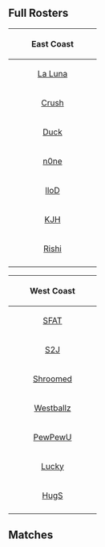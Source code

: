 {{DISPLAYTITLE:The Holiday Bash Smash Invitational: East Coast vs West Coast}}{{SetGame|melee}}
{{The Holiday Bash Smash Invitational Tabs|This=5}}

==Full Rosters==
{{box|start|padding=1em}}
{| class="wikitable"
! colspan="8" align="center"| East Coast
|-
|style="width:160px;"|{{flag/us}} {{head/marth}} [[La Luna]]
|-
|{{flag/us}} {{head/fox}} [[Crush]]
|-
|{{flag/us}} {{head/samus}} [[Duck]]
|-
|{{flag/ni}} {{head/cf}} [[n0ne]]
|-
|{{flag/us}} {{head/peach}} [[lloD]]
|-
|{{flag/us}} {{head/fox}} [[KJH]]
|-
|{{flag/us}} {{head/marth}} [[Rishi]]
|-
|}
{{box|break|padding=1em}}
{| class="wikitable"
! colspan="8" align="center"| West Coast
|-
|style="width:160px;"|{{flag/us}} {{head/fox}} [[SFAT]]
|-
|{{flag/us}} {{head/cf}} [[S2J]]
|-
|{{flag/us}} {{head/sheik}} {{head/marth}}  [[Shroomed]]
|-
|{{flag/us}} {{head/falco}} [[Westballz]]
|-
|{{flag/us}} {{head/marth}} [[PewPewU]]
|-
|{{flag/us}} {{head/fox}} [[Lucky]]
|-
|{{flag/us}} {{head/samus}} [[HugS]]
|-
|}
{{box|end}}

==Matches==
{{TeamMatch/start
|team1literal='''East Coast'''  
|team2literal='''West Coast'''
|date=
|width=210
|startingstocks=4

|team1matches=5
|team2matches=7
|team1stocks=0
|team2stocks=5
|teamwin=2
}}
{{TeamMatch/row |p1=Duck |p1char=samus |p1s2=1 |p2=PewPewU |p2char=marth |p2s2=0 |win=1 |stage=Battlefield}}
{{TeamMatch/row |p1= Duck|p1char=samus |p1s2=0 |p2=Shroomed |p2char=sheik |p2s2=4 |win=2 |stage=Final Destination}}
{{TeamMatch/row |p1=KJH |p1char=fox |p1s2=0 |p2=Shroomed |p2char=sheik |p2s2=1 |win=2 |stage=Pokémon Stadium}}
{{TeamMatch/row |p1=n0ne |p1char=cf |p1s2=2 |p2=Shroomed |p2char=sheik |p2s2=0 |win=1 |stage=Yoshi's Story}}
{{TeamMatch/row |p1=n0ne |p1char=cf |p1s2=0 |p2=Lucky |p2char=fox |p2s2=3 |win=2 |stage=Dream Land}}
{{TeamMatch/row |p1=Rishi |p1char=marth |p1s2=2 |p2=Lucky |p2char=fox |p2s2=0 |win=1 |stage=Final Destination}}
{{TeamMatch/row |p1=Rishi |p1char=marth |p1s2=0 |p2=S2J |p2char=cf |p2s2=3 |win=2 |stage=Pokémon Stadium}}
{{TeamMatch/row |p1=Crush |p1char=fox |p1s2=2 |p2=S2J |p2char=cf |p2s2=0 |win=1 |stage=Yoshi's Story}}
{{TeamMatch/row |p1=Crush |p1char=fox |p1s2=0 |p2=HugS |p2char=samus |p2s2=3 |win=2 |stage=Battlefield}}
{{TeamMatch/row |p1=lloD |p1char=peach |p1s2=3 |p2=HugS |p2char=samus |p2s2=0 |win=1 |stage=Final Destination}}
{{TeamMatch/row |p1=lloD |p1char=peach |p1s2=0 |p2=Westballz |p2char=falco |p2s2=2 |win=2 |stage=Yoshi's Story}}
{{TeamMatch/row |p1=La Luna |p1char=marth |p1s2=0 |p2=Westballz |p2char=falco |p2s2=1 |win=2 |stage=Battlefield}}
{{TeamMatch/end |reddit=|vod=https://www.youtube.com/watch?v=wom6wxEsp7s}}
